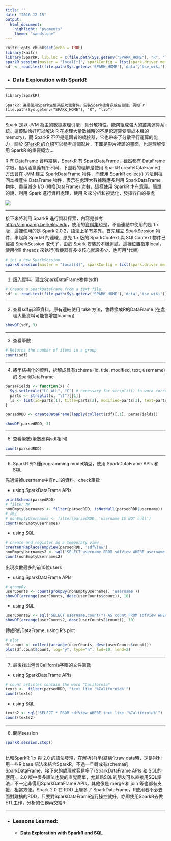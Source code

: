 ```yaml
---
title: ''
date: "2016-12-15"
output: 
  html_document:
    highlight: "pygments"
    theme: "sandstone"
---
```


```r
knitr::opts_chunk$set(echo = TRUE)
library(knitr)
library(SparkR, lib.loc = c(file.path(Sys.getenv("SPARK_HOME"), "R", "lib")))
sparkR.session(master = "local[*]", sparkConfig = list(spark.driver.memory = "2g"))
sdf <- read.text(file.path(Sys.getenv('SPARK_HOME'),'data','tsv_wiki'))
```

* ### Data Exploration with SparkR

***

    library(SparkR)

    SparkR：連接使用Spark生態系統功能套件。安裝Spark後會存放在目錄，例如`r file.path(Sys.getenv("SPARK_HOME"), "R", "lib")`
 
***

Spark 是以 JVM 為主的數據處理引擎，具分散特性，能夠組成強大的叢集運算系統。這優點恰好可以解決 R 在處理大量數據時的不足(R運算受限於本機的memory)，而 SparkR 不但是這兩者的橋接器，它也帶來了分散平行運算的能力，關於 [SParkR 的介紹](https://www.youtube.com/watch?v=5o-9ozwQgMw)可以參考這個影片，下圖是影片裡頭的畫面，也是理解使用 SparkR 的重要概念...

R 有 DataFrame 資料結構，SparkR 有 SparkDataFrame，雖然都有 DataFrame 字眼，但內涵意義有所不同，下圖我的理解是使用 SparkR createDataFrame() 方法會在 JVM 建立 SparkDataFrame 物件，而使用 SparkR collect() 方法則拉回本機產生 DataFrame 物件，表示在處理大數據時應多利用 SparkDataFrame 物件、盡量減少 I/O (轉換DataFrame) 次數，這樣使用 SparkR 才有意義。簡單的說，利用 Spark 進行資料處理，使用 R 來分析和視覺化，發揮各自的長處

![](image/sparkR.jpg)

***

接下來將利用 SparkR 進行資料探索，內容是參考<a href="http://ampcamp.berkeley.edu/5/exercises/sparkr.html" target="_blank">http://ampcamp.berkeley.edu</a>，使用的<a href="http://d12yw77jruda6f.cloudfront.net/training-downloads.zip" target="_blank">資料集</a>也是，不過連結中使用的是 1.x 版，這裡使用的是 Spark 2.0.2，語法上多有差異。首先建立 SparkSession 物件，串起與 SparkR 的連線，原先 1.x 版的 SparkContext 與 SQLContext 物件已經被 SparkSession 取代了，由於 Spark 安裝於本機測試，這裡位置指定local，使用4個 threads 來執行(看機器有多少核心就設多少，也可用*代替)

```r
# ini a new SparkSession
sparkR.session(master = "local[4]", sparkConfig = list(spark.driver.memory = "2g"))
```

***

1. 讀入資料、建立SparkDataFrame物件(sdf)

```r
# Create a SparkDataFrame from a text file.
sdf <- read.text(file.path(Sys.getenv('SPARK_HOME'),'data','tsv_wiki'))
```

***

2. 查看sdf前3筆資料。原有連結使用 take 方法，會轉換成R的DataFrame (在處理大量資料可能會增加loading)

```r
showDF(sdf, 3)
```

***

3. 查看筆數

```r
# Returns the number of items in a group
count(sdf)
```

***

4. 將半結構化的資料，拆解成具有schema (id, title, modified, text, username) 的 SparkDataFrame

```r
parseFields <- function(x) {
  Sys.setlocale("LC_ALL", "C") # necessary for strsplit() to work correctly
  parts <- strsplit(x, "\t")[[1]]
  ls <- list(id=parts[1], title=parts[2], modified=parts[3], text=parts[4], username=parts[5])
}

parsedRDD <- createDataFrame(lapply(collect(sdf)[,1], parseFields))

showDF(parsedRDD, 3)
```

***

5. 查看筆數(筆數應與sdf相同)

```r
count(parsedRDD)
```

***

6. SparkR 有2種programming model類型，使用 SparkDataFrame APIs 和 SQL

先過濾掉username中有null的資料，check筆數

* using SparkDataFrame APIs

```r
printSchema(parsedRDD)
# filter NA
nonEmptyUsernames <- filter(parsedRDD, isNotNull(parsedRDD$username))
# 同上
# nonEmptyUsernames <- filter(parsedRDD, 'username IS NOT null')
count(nonEmptyUsernames)
```

* using SQL

```r
# create and register as a temporary view
createOrReplaceTempView(parsedRDD, 'sdfView')
nonEmptyUsernames2 <- sql('SELECT username FROM sdfView WHERE username IS NOT null')
count(nonEmptyUsernames2)
```

出現次數最多的前10位users

* using SparkDataFrame APIs

```r
# groupBy
userCounts <- count(groupBy(nonEmptyUsernames, 'username'))
showDF(arrange(userCounts, desc(userCounts$count)), 10)
```

* using SQL

```r
userCounts2 <- sql('SELECT username,count(*) AS count FROM sdfView WHERE username IS NOT null GROUP BY username')
showDF(arrange(userCounts2, desc(userCounts2$count)), 10)
```

轉成R的DataFrame, using R’s plot

```r
# plot
df.count <- collect(arrange(userCounts, desc(userCounts$count)))
plot(df.count$count, log="y", type="h", lwd=10, lend=2)
```

***

7. 最後找出包含California字眼的文件筆數

* using SparkDataFrame APIs

```r
# count articles contain the word “California"
texts <-  filter(parsedRDD, "text like '%California%'")
count(texts)
```

* using SQL

```r
texts2 <- sql("SELECT * FROM sdfView WHERE text like '%California%'")
count(texts2)
```

***

8. 關閉session

```r
sparkR.session.stop()
```

***

比較SparkR 1.x 與 2.0 的語法發現，在解析非(半)結構化raw data時，還是得利用一些R base 語法來結合SparkR，不過一旦轉成有schema的 SparkDataFrame，接下來的處理就容易多了(SparkDataFrame APIs 和 SQL的應用)。2.0 版中很多語法也變的直覺簡單，尤其熟SQL的朋友可以直接用SQL語法，不一定非得用SparkDataFrame APIs，其他像是 merge 和 join 等也都有支援，相當方便。Spark 2.0 在 RDD 上層多了 SparkDataFrame，R使用者不必去面對難搞的RDD，只要對SparkDataFrame進行操控就好，亦即使用SparkR去做ETL工作，分析的任務再交給R.

***

* ### Lessons Learned:
    + #### Data Exploration with SparkR and SQL
    
